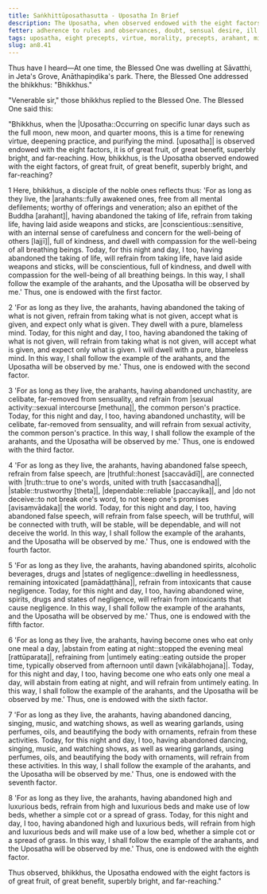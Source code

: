 ```yaml
---
title: Saṅkhittūposathasutta - Uposatha In Brief
description: The Uposatha, when observed endowed with the eight factors, of great fruit, of great benefit, superbly bright, and far-reaching. The eight factors are - 1) refraining from taking life, 2) refraining from taking what is not given, 3) refraining from sexual activity, 4) refraining from false speech, 5) refraining from intoxicants and states of negligence, 6) eating only one meal a day, 7) refraining from dancing, singing, music, and watching shows, and 8) refraining from high and luxurious beds.
fetter: adherence to rules and observances, doubt, sensual desire, ill will, conceit, ignorance
tags: uposatha, eight precepts, virtue, morality, precepts, arahant, mindfulness, heedfulness, diligence, negligence, death, liberation, nibbāna
slug: an8.41
---
```


Thus have I heard—At one time, the Blessed One was dwelling at Sāvatthi, in Jeta's Grove, Anāthapiṇḍika's park. There, the Blessed One addressed the bhikkhus: "Bhikkhus."

"Venerable sir," those bhikkhus replied to the Blessed One. The Blessed One said this:

"Bhikkhus, when the |Uposatha::Occurring on specific lunar days such as the full moon, new moon, and quarter moons, this is a time for renewing virtue, deepening practice, and purifying the mind. [uposatha]| is observed endowed with the eight factors, it is of great fruit, of great benefit, superbly bright, and far-reaching. How, bhikkhus, is the Uposatha observed endowed with the eight factors, of great fruit, of great benefit, superbly bright, and far-reaching?

1 Here, bhikkhus, a disciple of the noble ones reflects thus: 'For as long as they live, the |arahants::fully awakened ones, free from all mental defilements; worthy of offerings and veneration; also an epithet of the Buddha [arahant]|, having abandoned the taking of life, refrain from taking life, having laid aside weapons and sticks, are |conscientious::sensitive, with an internal sense of carefulness and concern for the well-being of others [lajjī]|, full of kindness, and dwell with compassion for the well-being of all breathing beings. Today, for this night and day, I too, having abandoned the taking of life, will refrain from taking life, have laid aside weapons and sticks, will be conscientious, full of kindness, and dwell with compassion for the well-being of all breathing beings. In this way, I shall follow the example of the arahants, and the Uposatha will be observed by me.' Thus, one is endowed with the first factor.

2 'For as long as they live, the arahants, having abandoned the taking of what is not given, refrain from taking what is not given, accept what is given, and expect only what is given. They dwell with a pure, blameless mind. Today, for this night and day, I too, having abandoned the taking of what is not given, will refrain from taking what is not given, will accept what is given, and expect only what is given. I will dwell with a pure, blameless mind. In this way, I shall follow the example of the arahants, and the Uposatha will be observed by me.' Thus, one is endowed with the second factor.

3 'For as long as they live, the arahants, having abandoned unchastity, are celibate, far-removed from sensuality, and refrain from |sexual activity::sexual intercourse [methuna]|, the common person's practice. Today, for this night and day, I too, having abandoned unchastity, will be celibate, far-removed from sensuality, and will refrain from sexual activity, the common person's practice. In this way, I shall follow the example of the arahants, and the Uposatha will be observed by me.' Thus, one is endowed with the third factor.

4 'For as long as they live, the arahants, having abandoned false speech, refrain from false speech, are |truthful::honest [saccavādī]|, are connected with |truth::true to one's words, united with truth [saccasandha]|, |stable::trustworthy [theta]|, |dependable::reliable [paccayika]|, and |do not deceive::to not break one's word, to not keep one's promises [avisaṃvādaka]| the world. Today, for this night and day, I too, having abandoned false speech, will refrain from false speech, will be truthful, will be connected with truth, will be stable, will be dependable, and will not deceive the world. In this way, I shall follow the example of the arahants, and the Uposatha will be observed by me.' Thus, one is endowed with the fourth factor.

5 'For as long as they live, the arahants, having abandoned spirits, alcoholic beverages, drugs and |states of negligence::dwelling in heedlessness, remaining intoxicated [pamādaṭṭhāna]|, refrain from intoxicants that cause negligence. Today, for this night and day, I too, having abandoned wine, spirits, drugs and states of negligence, will refrain from intoxicants that cause negligence. In this way, I shall follow the example of the arahants, and the Uposatha will be observed by me.' Thus, one is endowed with the fifth factor.

6 'For as long as they live, the arahants, having become ones who eat only one meal a day, |abstain from eating at night::stopped the evening meal [rattūparata]|, refraining from |untimely eating::eating outside the proper time, typically observed from afternoon until dawn [vikālabhojana]|. Today, for this night and day, I too, having become one who eats only one meal a day, will abstain from eating at night, and will refrain from untimely eating. In this way, I shall follow the example of the arahants, and the Uposatha will be observed by me.' Thus, one is endowed with the sixth factor.

7 'For as long as they live, the arahants, having abandoned dancing, singing, music, and watching shows, as well as wearing garlands, using perfumes, oils, and beautifying the body with ornaments, refrain from these activities. Today, for this night and day, I too, having abandoned dancing, singing, music, and watching shows, as well as wearing garlands, using perfumes, oils, and beautifying the body with ornaments, will refrain from these activities. In this way, I shall follow the example of the arahants, and the Uposatha will be observed by me.' Thus, one is endowed with the seventh factor.

8 'For as long as they live, the arahants, having abandoned high and luxurious beds, refrain from high and luxurious beds and make use of low beds, whether a simple cot or a spread of grass. Today, for this night and day, I too, having abandoned high and luxurious beds, will refrain from high and luxurious beds and will make use of a low bed, whether a simple cot or a spread of grass. In this way, I shall follow the example of the arahants, and the Uposatha will be observed by me.' Thus, one is endowed with the eighth factor.

Thus observed, bhikkhus, the Uposatha endowed with the eight factors is of great fruit, of great benefit, superbly bright, and far-reaching."